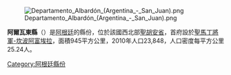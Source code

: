 [[Image:Departamento_Albardón_(Argentina_-_San_Juan).png|right]]

'''阿爾瓦東縣'''（{{lang-es|Albardón}}）是[[阿根廷|阿根廷]]的縣份，位於該國西北部[[聖胡安省_(阿根廷)|聖胡安省]]，首府設於[[聖馬丁將軍-坎波阿富埃拉|聖馬丁將軍-坎波阿富埃拉]]，面積945平方公里，2010年人口23,848，人口密度每平方公里25.24人。

{{Coord|31|25|S|68|30|W|type:landmark_source:USNO/HMNAO|display=title}}

{{Argentina-geo-stub}}
[[Category:阿根廷縣份|Category:阿根廷縣份]]